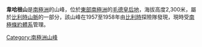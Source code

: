 {{Multiple issues|
{{Unreferenced|time=2020-12-22T02:43:18+00:00}}
{{Orphan|time=2020-12-22T02:46:08+00:00}}
}}
{{coord|72|34|S|31|8|E|display=title}}

'''韋哈根山'''是[[南極洲|南極洲]]的山峰，位於[[東部南極洲|東部南極洲]]的[[毛德皇后地|毛德皇后地]]，海拔高度2,300米，屬於[[比利時山脈|比利時山脈]]的一部分，該山峰在1957至1958年由[[比利時|比利時]]探險隊發現，現時受[[南極條約體系|南極條約體系]]管理。

{{Antarctica-geo-stub}}
[[Category:南極洲山峰|Category:南極洲山峰]]